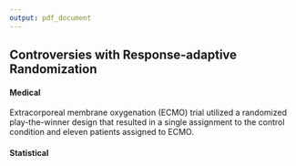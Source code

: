 ```yaml
---
output: pdf_document
--- 
```


## Controversies with Response-adaptive Randomization

#### Medical

Extracorporeal membrane oxygenation (ECMO) trial
\citep{bartlett1985extracorporeal} utilized a randomized play-the-winner design
that resulted in a single assignment to the control condition and eleven patients
assigned to ECMO. 

#### Statistical

\cite{wathen2017simulation}